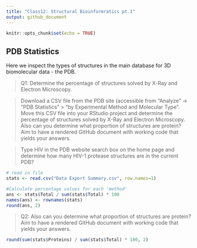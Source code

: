 ```yaml
---
title: "Class12: Structural Bioinformratics pt.1"
output: github_document
---
```


```r
knitr::opts_chunk$set(echo = TRUE)
```

## PDB Statistics

Here we inspect the types of structures in the main database for 3D biomolecular data - the PDB.

> Q1: Determine the percentage of structures solved by X-Ray and Electron Microscopy.

> Download a CSV file from the PDB site (accessible from “Analyze” -> “PDB Statistics” >
“by Experimental Method and Molecular Type”. Move this CSV file into your RStudio project
and determine the percentage of structures solved by X-Ray and Electron Microscopy. Also can
you determine what proportion of structures are protein? Aim to have a rendered GitHub
document with working code that yields your answers.

> Type HIV in the PDB website search box on the home page and determine how many
HIV-1 protease structures are in the current PDB?

```r
# read in file
stats <- read.csv("Data Export Summary.csv", row.names=1)

#Calculate percentage values for each 'method'
ans <- stats$Total / sum(stats$Total) * 100
names(ans) <- rownames(stats)
round(ans, 2)

```


> Q2: Also can you determine what proportion of structures are protein? Aim to have a rendered GitHub document with working code that yields your answers. 

```r
round(sum(stats$Proteins) / sum(stats$Total) * 100, 2)

```











